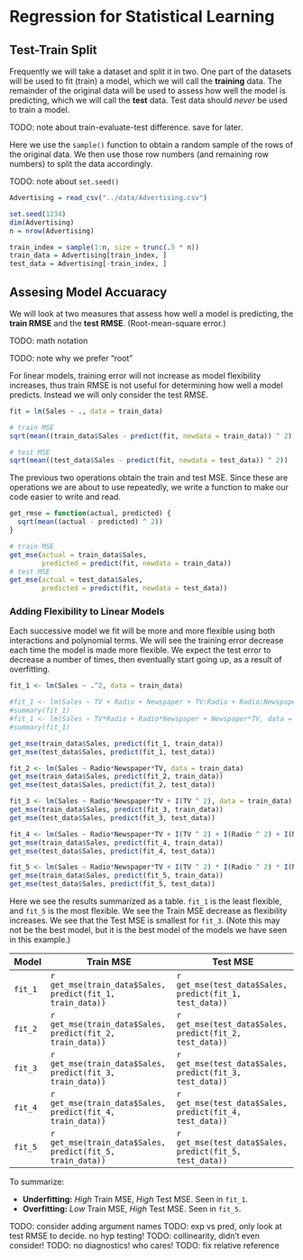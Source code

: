 # Regression for Statistical Learning

## Test-Train Split

Frequently we will take a dataset and split it in two. One part of the datasets will be used to fit (train) a model, which we will call the **training** data. The remainder of the original data will be used to assess how well the model is predicting, which we will call the **test** data. Test data should *never* be used to train a model.

TODO: note about train-evaluate-test difference. save for later.

Here we use the `sample()` function to obtain a random sample of the rows of the original data. We then use those row numbers (and remaining row numbers) to split the data accordingly.

TODO: note about `set.seed()`

```r
Advertising = read_csv("../data/Advertising.csv")
```


```r
set.seed(1234)
dim(Advertising)
n = nrow(Advertising)

train_index = sample(1:n, size = trunc(.5 * n))
train_data = Advertising[train_index, ]
test_data = Advertising[-train_index, ]
```


## Assesing Model Accuaracy

We will look at two measures that assess how well a model is predicting, the **train RMSE** and the **test RMSE**. (Root-mean-square error.)

TODO: math notation

TODO: note why we prefer "root"

For linear models, training error will not increase as model flexibility increases, thus train RMSE is not useful for determining how well a model predicts. Instead we will only consider the test RMSE.

```r
fit = lm(Sales ~ ., data = train_data)

# train MSE
sqrt(mean((train_data$Sales - predict(fit, newdata = train_data)) ^ 2))

# test MSE
sqrt(mean((test_data$Sales - predict(fit, newdata = test_data)) ^ 2)) 
```

The previous two operations obtain the train and test MSE. Since these are operations we are about to use repeatedly, we write a function to make our code easier to write and read.

```r
get_rmse = function(actual, predicted) {
  sqrt(mean((actual - predicted) ^ 2))
}

# train MSE
get_mse(actual = train_data$Sales, 
        predicted = predict(fit, newdata = train_data))
# test MSE
get_mse(actual = test_data$Sales, 
        predicted = predict(fit, newdata = test_data))
```


### Adding Flexibility to Linear Models

Each successive model we fit will be more and more flexible using both interactions and polynomial terms. We will see the training error decrease each time the model is made more flexible. We expect the test error to decrease a number of times, then eventually start going up, as a result of overfitting.

```r
fit_1 <- lm(Sales ~ .^2, data = train_data)

#fit_1 <- lm(Sales ~ TV + Radio + Newspaper + TV:Radio + Radio:Newspaper + Newspaper:TV, data = train_data)
#summary(fit_1)
#fit_1 <- lm(Sales ~ TV*Radio + Radio*Newspaper + Newspaper*TV, data = train_data)
#summary(fit_1)

get_mse(train_data$Sales, predict(fit_1, train_data))
get_mse(test_data$Sales, predict(fit_1, test_data))
```

```r
fit_2 <- lm(Sales ~ Radio*Newspaper*TV, data = train_data)
get_mse(train_data$Sales, predict(fit_2, train_data))
get_mse(test_data$Sales, predict(fit_2, test_data))
```



```r
fit_3 <- lm(Sales ~ Radio*Newspaper*TV + I(TV ^ 2), data = train_data)
get_mse(train_data$Sales, predict(fit_3, train_data))
get_mse(test_data$Sales, predict(fit_3, test_data))
```



```r
fit_4 <- lm(Sales ~ Radio*Newspaper*TV + I(TV ^ 2) + I(Radio ^ 2) + I(Newspaper ^ 2), data = train_data)
get_mse(train_data$Sales, predict(fit_4, train_data))
get_mse(test_data$Sales, predict(fit_4, test_data))
```



```r
fit_5 <- lm(Sales ~ Radio*Newspaper*TV + I(TV ^ 2) * I(Radio ^ 2) * I(Newspaper ^ 2), data = train_data)
get_mse(train_data$Sales, predict(fit_5, train_data))
get_mse(test_data$Sales, predict(fit_5, test_data))
```









Here we see the results summarized as a table. `fit_1` is the least flexible, and `fit_5` is the most flexible. We see the Train MSE decrease as flexibility increases. We see that the Test MSE is smallest for `fit_3`. (Note this may not be the best model, but it is the best model of the models we have seen in this example.)


| Model   | Train MSE                                                 | Test MSE                                                |
|---------|-----------------------------------------------------------|---------------------------------------------------------|
| `fit_1` | `r get_mse(train_data$Sales, predict(fit_1, train_data))` | `r get_mse(test_data$Sales, predict(fit_1, test_data))` |
| `fit_2` | `r get_mse(train_data$Sales, predict(fit_2, train_data))` | `r get_mse(test_data$Sales, predict(fit_2, test_data))` |
| `fit_3` | `r get_mse(train_data$Sales, predict(fit_3, train_data))` | `r get_mse(test_data$Sales, predict(fit_3, test_data))` |
| `fit_4` | `r get_mse(train_data$Sales, predict(fit_4, train_data))` | `r get_mse(test_data$Sales, predict(fit_4, test_data))` |
| `fit_5` | `r get_mse(train_data$Sales, predict(fit_5, train_data))` | `r get_mse(test_data$Sales, predict(fit_5, test_data))` |

To summarize:

- **Underfitting:** *High* Train MSE, *High* Test MSE. Seen in `fit_1`.
- **Overfitting:** *Low* Train MSE, *High* Test MSE. Seen in `fit_5`.





TODO: consider adding argument names
TODO: exp vs pred, only look at test RMSE to decide. no hyp testing!
TODO: collinearity, didn't even consider!
TODO: no diagnostics! who cares!
TODO: fix relative reference
